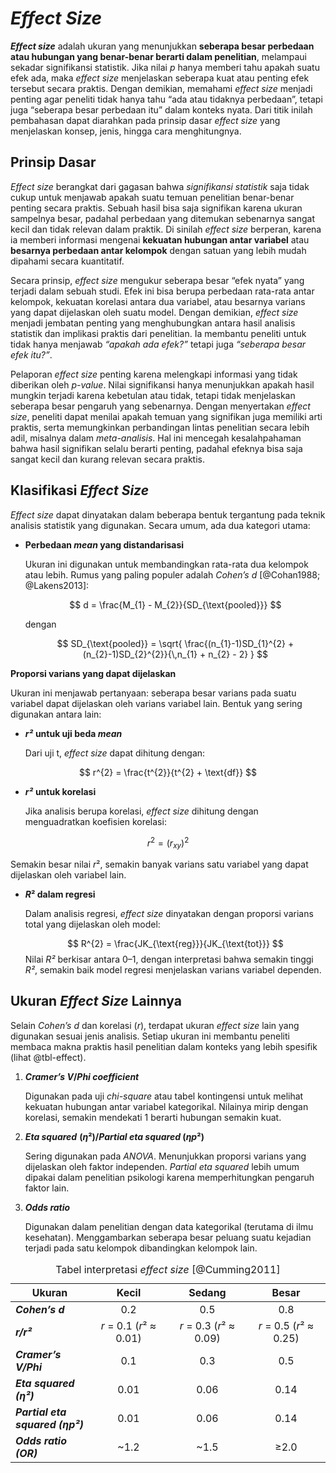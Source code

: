 # *Effect Size* {#sec-effect}

***Effect size*** adalah ukuran yang menunjukkan **seberapa besar perbedaan atau hubungan yang benar-benar berarti dalam penelitian**, melampaui sekadar signifikansi statistik. Jika nilai *p* hanya memberi tahu apakah suatu efek ada, maka *effect size* menjelaskan seberapa kuat atau penting efek tersebut secara praktis. Dengan demikian, memahami *effect size* menjadi penting agar peneliti tidak hanya tahu “ada atau tidaknya perbedaan”, tetapi juga “seberapa besar perbedaan itu” dalam konteks nyata. Dari titik inilah pembahasan dapat diarahkan pada prinsip dasar *effect size* yang menjelaskan konsep, jenis, hingga cara menghitungnya.

## Prinsip Dasar

*Effect size* berangkat dari gagasan bahwa *signifikansi statistik* saja tidak cukup untuk menjawab apakah suatu temuan penelitian benar-benar penting secara praktis. Sebuah hasil bisa saja signifikan karena ukuran sampelnya besar, padahal perbedaan yang ditemukan sebenarnya sangat kecil dan tidak relevan dalam praktik. Di sinilah *effect size* berperan, karena ia memberi informasi mengenai **kekuatan hubungan antar variabel** atau **besarnya perbedaan antar kelompok** dengan satuan yang lebih mudah dipahami secara kuantitatif.

Secara prinsip, *effect size* mengukur seberapa besar “efek nyata” yang terjadi dalam sebuah studi. Efek ini bisa berupa perbedaan rata-rata antar kelompok, kekuatan korelasi antara dua variabel, atau besarnya varians yang dapat dijelaskan oleh suatu model. Dengan demikian, *effect size* menjadi jembatan penting yang menghubungkan antara hasil analisis statistik dan implikasi praktis dari penelitian. Ia membantu peneliti untuk tidak hanya menjawab *“apakah ada efek?”* tetapi juga *“seberapa besar efek itu?”*.

Pelaporan *effect size* penting karena melengkapi informasi yang tidak diberikan oleh *p-value*. Nilai signifikansi hanya menunjukkan apakah hasil mungkin terjadi karena kebetulan atau tidak, tetapi tidak menjelaskan seberapa besar pengaruh yang sebenarnya. Dengan menyertakan *effect size*, peneliti dapat menilai apakah temuan yang signifikan juga memiliki arti praktis, serta memungkinkan perbandingan lintas penelitian secara lebih adil, misalnya dalam *meta-analisis*. Hal ini mencegah kesalahpahaman bahwa hasil signifikan selalu berarti penting, padahal efeknya bisa saja sangat kecil dan kurang relevan secara praktis.

## Klasifikasi *Effect Size*

*Effect size* dapat dinyatakan dalam beberapa bentuk tergantung pada teknik analisis statistik yang digunakan. Secara umum, ada dua kategori utama:

-   **Perbedaan *mean* yang distandarisasi**

    Ukuran ini digunakan untuk membandingkan rata-rata dua kelompok atau lebih. Rumus yang paling populer adalah *Cohen’s d* [@Cohan1988; @Lakens2013]:

    $$
    d = \frac{M_{1} - M_{2}}{SD_{\text{pooled}}}
    $$

    dengan

    $$
    SD_{\text{pooled}} = 
    \sqrt{ \frac{(n_{1}-1)SD_{1}^{2} + (n_{2}-1)SD_{2}^{2}}{\,n_{1} + n_{2} - 2} }
    $$

**Proporsi varians yang dapat dijelaskan**

Ukuran ini menjawab pertanyaan: seberapa besar varians pada suatu variabel dapat dijelaskan oleh varians variabel lain. Bentuk yang sering digunakan antara lain:

-   ***r²*** **untuk uji beda *mean***

    Dari uji t, *effect size* dapat dihitung dengan:

$$
r^{2} = \frac{t^{2}}{t^{2} + \text{df}}
$$

-   ***r²*** **untuk korelasi**

    Jika analisis berupa korelasi, *effect size* dihitung dengan menguadratkan koefisien korelasi:

$$
r^{2} = \left(r_{xy}\right)^{2}
$$

Semakin besar nilai *r*², semakin banyak varians satu variabel yang dapat dijelaskan oleh variabel lain.

-   ***R*****² dalam regresi**

    Dalam analisis regresi, *effect size* dinyatakan dengan proporsi varians total yang dijelaskan oleh model:

    $$
    R^{2} = \frac{JK_{\text{reg}}}{JK_{\text{tot}}}
    $$Nilai *R²* berkisar antara 0–1, dengan interpretasi bahwa semakin tinggi *R²*, semakin baik model regresi menjelaskan varians variabel dependen.

## Ukuran *Effect Size* Lainnya

Selain *Cohen’s* *d* dan korelasi (*r*), terdapat ukuran *effect size* lain yang digunakan sesuai jenis analisis. Setiap ukuran ini membantu peneliti membaca makna praktis hasil penelitian dalam konteks yang lebih spesifik (lihat @tbl-effect).

1.  ***Cramer’s V*****/*Phi coefficient***

    Digunakan pada uji *chi-square* atau tabel kontingensi untuk melihat kekuatan hubungan antar variabel kategorikal. Nilainya mirip dengan korelasi, semakin mendekati 1 berarti hubungan semakin kuat.

2.  ***Eta squared*** **(*η*²)/*Partial eta squared* (*ηp*²)**

    Sering digunakan pada *ANOVA*. Menunjukkan proporsi varians yang dijelaskan oleh faktor independen. *Partial eta squared* lebih umum dipakai dalam penelitian psikologi karena memperhitungkan pengaruh faktor lain.

3.  ***Odds ratio***

    Digunakan dalam penelitian dengan data kategorikal (terutama di ilmu kesehatan). Menggambarkan seberapa besar peluang suatu kejadian terjadi pada satu kelompok dibandingkan kelompok lain.

::: {#tbl-effect}
| Ukuran | Kecil | Sedang | Besar |
|------------------|:----------------:|:----------------:|:----------------:|
| ***Cohen’s d*** | 0.2 | 0.5 | 0.8 |
| ***r/r²*** | *r* = 0.1 (*r*² ≈ 0.01) | *r* = 0.3 (*r*² ≈ 0.09) | *r* = 0.5 (*r*² ≈ 0.25) |
| ***Cramer’s V/Phi*** | 0.1 | 0.3 | 0.5 |
| ***Eta squared (η²)*** | 0.01 | 0.06 | 0.14 |
| ***Partial eta squared (ηp²)*** | 0.01 | 0.06 | 0.14 |
| ***Odds ratio (OR)*** | \~1.2 | \~1.5 | ≥2.0 |

: Tabel interpretasi *effect size* [@Cumming2011]
:::
